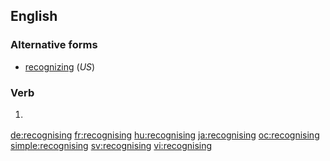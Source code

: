 ==English==

===Alternative forms===
*[[recognizing]] (''US'')

===Verb===
{{head|en}}

# {{context|British|lang=en}} {{present participle of|recognise|lang=en}}

[[de:recognising]]
[[fr:recognising]]
[[hu:recognising]]
[[ja:recognising]]
[[oc:recognising]]
[[simple:recognising]]
[[sv:recognising]]
[[vi:recognising]]